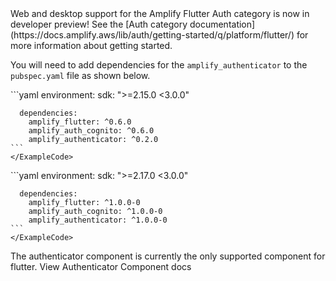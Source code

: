 
<Alert variation="info">
  <Text color="inherit">
    Web and desktop support for the Amplify Flutter Auth category is now in
    developer preview! See the [Auth category
    documentation](https://docs.amplify.aws/lib/auth/getting-started/q/platform/flutter/)
    for more information about getting started.
  </Text>
</Alert>

You will need to add dependencies for the `amplify_authenticator` to the `pubspec.yaml` file as shown below.

<Tabs justifyContent="flex-start">
  <TabItem title="Stable (Mobile)">
    <ExampleCode>
    ```yaml
      environment:
        sdk: ">=2.15.0 <3.0.0"

      dependencies:
        amplify_flutter: ^0.6.0
        amplify_auth_cognito: ^0.6.0
        amplify_authenticator: ^0.2.0
    ```
    </ExampleCode>

  </TabItem>
  <TabItem title="Developer Preview (Mobile, Web & Desktop)">
    <ExampleCode>
    ```yaml
      environment:
        sdk: ">=2.17.0 <3.0.0"
      
      dependencies:
        amplify_flutter: ^1.0.0-0
        amplify_auth_cognito: ^1.0.0-0
        amplify_authenticator: ^1.0.0-0
    ```
    </ExampleCode>
  </TabItem>
</Tabs>

<Alert role="none" variation="info">
  <Text color="inherit">
    The authenticator component is currently the only supported component for
    flutter.
  </Text>
  <Link href="/flutter/connected-components/authenticator">
    View Authenticator Component docs
  </Link>
</Alert>
